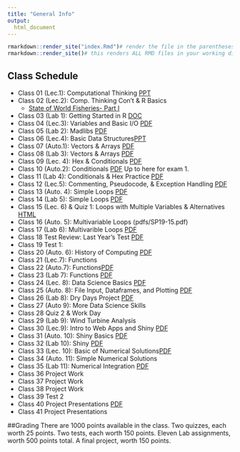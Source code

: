 ```yaml
---
title: "General Info"
output: 
  html_document
---
```



```r
rmarkdown::render_site("index.Rmd")# render the file in the parentheses
rmarkdown::render_site()# this renders ALL RMD files in your working directory-rarely used
```


## Class Schedule

* Class 01 (Lec.1): Computational Thinking [PPT](pdfs/Lecture1-and-2.pptx)
* Class 02 (Lec.2): Comp. Thinking Con't & R Basics 
    * [State of World Fisheries- Part I](https://youtu.be/lXMheis4CkI)
* Class 03 (Lab 1): Getting Started in R [DOC](pdfs/Labs_2019.docx)
* Class 04 (Lec.3): Variables and Basic I/O [PDF](pdfs/Lecture5.pptx)
* Class 05 (Lab 2):  Madlibs [PDF](pdfs/SP19-05.pdf)
* Class 06 (Lec.4): Basic Data Structures[PPT](pdfs/SP19-06.pdf)
* Class 07 (Auto.1): Vectors & Arrays [PDF](pdfs/SP19-07.pdf)
* Class 08 (Lab 3): Vectors & Arrays [PDF](pdfs/SP19-08.pdf)
* Class 09 (Lec. 4): Hex & Conditionals  [PDF](pdfs/SP19-09.pdf)
* Class 10 (Auto.2): Conditionals  [PDF](pdfs/SP19-10.pdf) Up to here for exam 1.
* Class 11 (Lab 4): Conditionals & Hex Practice [PDF](pdfs/4133 Exam-SP19-key.pdf) 
* Class 12 (Lec.5): Commenting, Pseudocode, & Exception Handling [PDF](pdfs/SP19-11.pdf) 
* Class 13 (Auto. 4): Simple Loops [PDF](pdfs/SP19-12.pdf) 
* Class 14 (Lab 5): Simple Loops [PDF](pdfs/SP19-13.pdf) 
* Class 15 (Lec. 6) & Quiz 1: Loops with Multiple Variables & Alternatives [HTML](pdfs/LoopsIntro.html) 
* Class 16 (Auto. 5): Multivariable Loops (pdfs/SP19-15.pdf) 
* Class 17 (Lab 6): Multivarible Loops [PDF](pdfs/SP19-16.pdf) 
* Class 18 Test Review: Last Year's Test [PDF](pdfs/SP19-17.pdf) 
* Class 19 Test 1:   
* Class 20 (Auto. 6): History of Computing [PDF](pdfs/SP19-19.pdf) 
* Class 21 (Lec.7): Functions
* Class 22 (Auto.7): Functions[PDF](pdfs/SP19-20.pdf) 
* Class 23 (Lab 7): Functions [PDF](pdfs/SP19-21.pdf) 
* Class 24 (Lec. 8): Data Science Basics [PDF](pdfs/SP19-22.pdf) 
* Class 25 (Auto. 8): File Input, Dataframes, and Plotting [PDF](pdfs/SP19-23.pdf) 
* Class 26 (Lab 8): Dry Days Project [PDF](pdfs/SP19-24.pdf) 
* Class 27 (Auto 9): More Data Science Skills
* Class 28 Quiz 2 & Work Day  
* Class 29 (Lab 9): Wind Turbine Analysis 
* Class 30 (Lec.9): Intro to Web Apps and Shiny [PDF](pdfs/SP19-21.pdf) 
* Class 31 (Auto. 10): Shiny Basics [PDF](pdfs/SP19-22.pdf) 
* Class 32 (Lab 10): Shiny [PDF](pdfs/SP19-23.pdf) 
* Class 33 (Lec. 10): Basic of Numerical Solutions[PDF](pdfs/SP19-24.pdf) 
* Class 34 (Auto. 11): Simple Numerical Solutions
* Class 35 (Lab 11): Numerical Integration [PDF](pdfs/SP19-20.pdf) 
* Class 36 Project Work 
* Class 37 Project Work 
* Class 38 Project Work 
* Class 39 Test 2
* Class 40 Project Presentations [PDF](pdfs/SP19-24.pdf) 
* Class 41 Project Presentations

##Grading 
There are 1000 points available in the class. Two quizzes, each worth 25 points. Two tests, each worth 150 points. Eleven Lab assignments, worth 500 points total. A final project, worth 150 points. 